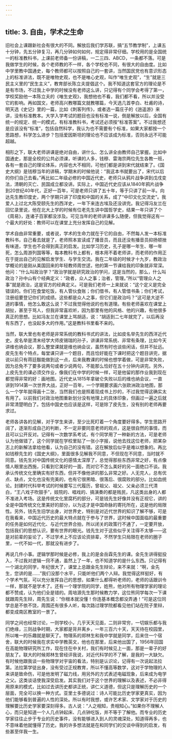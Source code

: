 ```yaml
---
---
---
```

title: 3. 自由，学术之生命
---




旧社会上课跟新社会有很大的不同。解放后我们学苏联，搞“五节教学制”，上课五十分钟，先五分钟复习，再几分钟如何如何，规定得非常仔细。学校用的是全国统一的标准教科书，上课前老师备一份讲稿，一二三四、ABCD，一条都不落。可是我做学生的时候，各个老师教的不一样，各个学校也不同，有很大的自由度。比如中学里教中国通史，每个教师都可以按照自己的一套讲，当然国民党也有意识形态上的标准讲法，既不是唯物史观，也不是唯心史观，叫作“唯生史观”，“生”就是三民主义里的“民生主义”，教育部长陈立夫提倡这个。我不知道这套官方的理论是不是有市场，不过我上中学的时候没有老师这么讲，只记得有个同学会考得了第一，学校奖励他一本陈立夫的《唯生史观》，我想他也不看，我们都不看，所以并没受它的影响。再如国文，老师高兴教哪篇文就教哪篇，今天选几首李白、杜甫的诗，明天选《史记》里的一篇，比如《刺客列传》，或者选一篇庄子的《逍遥游》来讲，没有标准教本。大学入学考试的题目也没有标准一说，倒是解放以后，全国有统一的规定、统一的模式，有标准教科书，考试还必须按“标准答案”。不过我想还是应该没有“标准”，包括自然科学，我认为也不需要有个标准，如果大家都按一个思路想，科学怎么进步？包括爱因斯坦的理论也不应该成为标准，否则永远不可能超越。

相形之下，联大老师讲课是绝对自由，讲什么、怎么讲全由教师自己掌握。比如中国通史，那是全校的公共必须课，听课的人多，钱穆、雷海宗两位先生各教一班，各有一套自己的理论体系，内容也大不相同，可他们都是讲到宋代就结束了。《国史大纲》是钱穆当年的讲稿，学期末的时候他说：“我这本书就要出了，宋代以后的你们自己去看。”再比如二年级必修的中国近代史，老师只从鸦片战争讲到戊戌变法，清朝的灭亡、民国成立都没讲。实际上，中国近代史应该从1840年鸦片战争到20世纪40年代，正好一百年，可是老师只讲了五十年，等于只讲了前一半。向达先生教印度史，两个学期只讲了印度和中国的关系，成了“中印文化交流史”。我爱人上过北大陈受颐先生的西洋史，一年下来连古埃及还没讲完。我记得冯友兰在回忆录里说，他在北大上学的时候有位老先生讲中国哲学史，结果一年只讲了个《周易》，连诸子百家都没涉及。可见当年的老师讲课多么随便，但我觉得这有一个最大的好处：教师可以在课堂上充分发挥自己的见解。

学术自由非常重要，或者说，学术的生命力就在于它的自由，不然每人发一本标准教科书，自己看去就是了，老师照本宣读成了播音员，而且还没有播音员抑扬顿挫有味道，学生也不会得到真正的启发。比如学习历史，孔子是哪一年生、哪一年死，怎么周游列国等等，每本教科书上都有，根本用不着老师讲，而老师的作用正在于提出自己的见解启发学生、与学生交流。我在二年级的时候才十九岁，教政治学概论的是刚从美国回来的年轻教师周世逑，他的第一节课给我的印象就非常深。他问：“什么叫政治学？”政治学就是研究政治的学问，这是当然的，那么，什么叫政治？孙中山有个经典定义：“政者，众人之事；治者，管理。”所以“管理众人之事”就是政治，这是官方的经典定义。可是我们老师一上来就说：“这个定义是完全错误的。你们在食堂吃饭，有人管伙食账；你们借书，有人管借书条；你们考试，注册组要登记你们的成绩。这些都是众人之事，但它们是政治吗？”这可是大逆不道的事情，他怎么敢这么说？不过我觉得他说的也有道理。有些老师喜欢在课堂上胡扯，甚至于骂人，但我非常喜欢听，因为那里有他的风格、他的兴趣，有他很多真正的思想。比如冯友兰在课堂上骂胡适，说：“胡适到二七年就完了，以后再没有东西了，也没起多大的作用。”这是教科书里看不来的。

当然，联大里也有老师是非常系统的教科书式的讲法，比如皮名举先生的西洋近代史。皮名举是清末经学大师皮锡瑞的孙子，讲课非常系统、非常有条理，比如今天讲维也纳会议，那么整堂课就是维也纳会议，虽然有时也谈些闲话，但并不扯远。皮先生有个特点，每堂课只讲一个题目，而且恰好能在下课时把这个题目讲完，据说以前只有蒋廷黻能做到这一点，后来我教课的时候也想学着做，可是非常失败，因为总免不了要多说两句或者少说两句，不能那么恰好在五十分钟内讲完。另外，上皮先生的课必须交作业，像我们在中学的时候一样，可是他留的那作业我到现在都觉得非常的好：画地图。近代史从1815年拿破仑失败以后的维也纳会议，一直讲到1914第一次世界大战，正好一百年，一个学期要求画六张欧洲政治地图，那么一个学年就得画十二张，当然我们也是照着现成书上抄的，不过我觉得这确实太有用了。以前我们对政治地图重新划分没有地理上的具体印象，但画过一遍之后就非常清楚明白了。包括中国史也应该是这样，可是除了皮先生，没有别的老师再要求过。

老师各讲各的见解，对于学生来讲，至少比死盯着一个角度要好得多。学生思路开阔了，逐渐形成自己的判断，不一定非要同意老师的观点，这是很自然的事情，而且可以公开反对。记得有一次数学系考试，有个同学用了一种新的方法，可是老师认为他做错了，这个同学就在学校里贴了一张小字报，说他去找这位老师，把某杂志上的新解法拿给他看，认为自己的没有错。这在解放后似乎是难以想象的。再比如钱穆先生的《国史大纲》，里面很多见解我不同意，不但现在不同意，当时就不同意。钱先生对中国传统文化的感情太深厚了，总觉得那些东西非常之好，有点像情人眼里出西施，只看到它美好的一面，而对它不怎么美好的另一面绝口不谈。我承认传统文化里确实有好东西，但并不像他讲的那么非常之好。人无完人，总有优点、缺点，文化也没有完美的，也有它很黑暗、很落后、很腐败的部分。比如血统论。封建时代科举考试的时候要写三代履历，曾祖父、祖父、父亲必须三代清白，“王八戏子吹鼓手”，妓院的、唱戏的、搞演奏的都是贱民，凡这类出身的人都不准进入考场。这是传统文化里腐朽的部分，可是钱先生好像并没有正视它，讲的全是中国传统文化里美好的部分，以为这才是中国命脉的寄托所在，这是他的局限性。另外，钱先生旧学出身，对世界史，特别是对近代世界的知识了解不够，可是在我看来，中国近代历史的最大特点就在于参与了世界，这时候中国面临的最重要的任务是如何近代化、与近代世界合拍，所以闭关的政策行不通了，一定要开放，包括我们的思想认识，要有世界的眼光。钱先生对于这些似乎关注得不太够——这是对前辈的妄论了，不过学术上不应该论资排辈，不然学生只局限在老师的圈子里，一代不如一代，那就没有进步了。

再说几件小事。逻辑学那时候是必修，我上的是金岳霖先生的课。金先生讲得挺投入，不过我对逻辑一窍不通，虽然上了一年，也不知道学的是什么东西。只记得有一个湖北的同学，年纪很大了，课堂上总跟金先生辩论，来不来就：“啊，金先生，您讲的是……”我们没那个水平，只能听他们两个人辩。我觉得这样挺好，有个学术气氛，可以充分发挥自己的思想，如果什么都得听老师的，老师的话跟训令一样，那就不是学术了。还有一个理学院的同学，姓熊，他对所有物理学家的理论都不赞成，认为他们全是错的。周培源先生那时候教力学，这位熊同学每次一下课就跟周先生辩，周先生说：“你根本就没懂！你连基本概念都没弄通！”可是这位同学总是不依不饶，周围还有很多人听，每次路过理学院都看见他们站在院子里辩，都变成南区教室的一景了。

同学之间也经常讨论，一则学校小，几乎天天见面，二则非常穷，一切娱乐都与我们绝缘，三则战争时期，大家都是背井离乡，一年三百六十天，天天待在校园里，所以唯一的乐趣就是聊天了。物理系的郑林生和我中学就是同学，后来住一个宿舍，联大的时候我在求实中学教英文，他也在那里，后来他出国了，1956年回国在高能物理研究所工作，现在住在中关村，我们有时候见上一面，那是一辈子的好朋友了。联大的时候郑林生曾经评我说，对近代科学的不了解，是我的一大缺欠。有时候他跟我谈一些物理学对宇宙的看法，特别是认识论，记得有一次说起法拉第。法拉第学徒出身，没有受过正规教育，所以不懂高等数学，这对于学物理的人来讲是致命伤，可是他发明了磁力线，用另外的方式表述电磁现象，后来成为电学之父。这类谈话使我深受启发。其实我们对于这个世界的理解以及表述，不必非得用原来的模式，比如过去讲历史都讲正统，讲仁义道德，但这只是理解历史的一个层面，完全可以换一种方式。亚里士多德说过：诗人可能比历史学家更真实，因为他们能够看到普遍的人性的深处。所以有时我想，或许艺术家、文学家对于历史的理解要比历史学家要深刻得多。古人说：“人之相知，贵相知心。”如果你不理解人心，而只是知道一个人几点钟起床、几点钟吃饭，并不等于了解他。而专业的历史学家往往止步于专业的历史事件，没有能够进入到人的灵魂深处，知道得再多，也不意味着他就懂得了历史。我的许多想法就是在和同学们的交谈中得到的启发，有些甚至伴我一生。